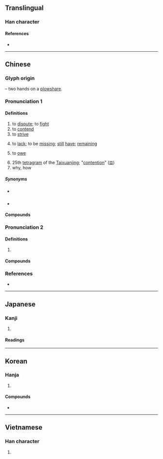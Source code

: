 {{also|争}}
{{character info}}
==Translingual==

===Han character===
{{Han char|rn=87|rad=爪|as=04|sn=8|four=20507|canj=BSD|ids=⿱爫⿻コ𬺰}}

====References====
* {{Han ref|kx=0688.330|dkj=19663|dj=1101.220|hdz=32031.030|uh=722D|ud=29229|bh=AAA7|bd=43687}}

----

==Chinese==
{{zh-forms|s=争|alt=諍}}

===Glyph origin===
{{Han etym}}
{{liushu|p}} – two hands on a [[plowshare]].

===Pronunciation 1===
{{zh-pron
|m=zhēng
|m-s=zen1
|c=zaang1,zang1,caang1
|c-t=zang1,cang1
|c-t_note=zang1 - dispute, fight, etc.; cang1 - to lack, to be missing
|g=
|h=pfs=châng/chên
|j=
|mb=
|md=căng/cĕng
|md_note=căng - vernacular; cĕng - literary
|mn=xm,qz,tp,hc,lk,sx,km,mg:chiⁿ/zz,kh,tn,tc,yl:cheⁿ/xm,zz,tw:cheng/qz:chng
|mn_note=chiⁿ/cheⁿ - vernacular; cheng/chng - literary
|mn-t=
|w=1tsan,1tsen
|w_note=1tsan - vernacular; 1tsen - literary
|x=
|mc=y
|oc=y
|cat=v
}}

====Definitions====
{{zh-hanzi}}

# to [[dispute]]; to [[fight]]
# to [[contend]]
# to [[strive]]
# {{lb|zh|dialectal Mandarin|Cantonese|dialectal Hakka|Jin|dialectal Min|southern Wu}} to [[lack]]; to be [[missing]]; [[still]] [[have]]; [[remaining]]
#: {{zh-x|佢哋 間 屋 仲 爭{zaang1} 個 廁{ci3}所 未 裝。|Their house still hasn't had the bathroom installed yet.|C}}
#: {{zh-x|到 機場 仲 爭{zaang1} 幾 分鐘。|There are still a couple minutes until we reach the airport.|C}}
# {{lb|zh|dialectal}} to [[owe]]
# 25th [[tetragram]] of the [[Taixuanjing]]; "[[contention]]" ([[𝌞]])
# why, how

=====Synonyms=====
{{zh-dial|吵架}}

* {{sense|to lack}} {{zh-l|欠}}
* {{sense|to owe}}
{{zh-dial|欠}}

====Compounds====
{{zh-der|只爭旦夕|乖爭|力爭|力爭上流|伊科戰爭|恐後爭先|吃醋爭風|一爭長短|意氣之爭|交爭|內爭|差爭|勞資爭議|常規戰爭|南北戰爭|惡性競爭|息爭|力爭上游|必爭之地|布匿戰爭|不爭多|北方戰爭|不爭得|代理戰爭|以阿戰爭|上下爭輝|廷爭面折|忿爭|宗教戰爭|中法戰爭|奮勇爭先|分秒必爭|你爭我奪|分爭|兩虎相爭|傳統戰爭|係爭|兩伊戰爭|原子戰爭|不爭|全面戰爭|係爭物|十鼠爭穴|不爭氣|爭面子|爭執|爭交|朋黨之爭|爭長論短|據理力爭|據理而爭|爭閑氣|爭功諉過|爭持不下|爭權攘利|抗爭|爭妍獻媚|爭涉|爭寵|明爭暗鬥|爭妍鬥豔|爭球|爭持|爭辯|爭鋒|爭奈|滕薛爭長|爭強鬥勝|政治鬥爭|爭勝|爭衡|生存競爭|戰爭|爭強|核子戰爭|爭嘴|爭雄|楚漢相爭|爭妍鬥奇|爭頭鼓腦|直皖戰爭|普法戰爭|戰爭片|爭霸|有限戰爭|為國爭光|爭奇鬥妍|爭名奪利|爭輝|爭些|爭差|萬壑爭流|爭鋒吃醋|爭奇鬥豔|爭紅鬥紫|爭口|桃柳爭妍|爭坐位帖|爭道|爭權|爭奇鬥異|百年戰爭|百家爭鳴|爭四角|爭風吃醋|甲午戰爭|爭逐|爭臉|爭強賭勝|牛李黨爭|爭鹿|爭鬥|爭風|爭霸戰|爭長競短|爭長爭短|爭豔|爭議|爭論|爭訟|爭臣|爭競|爭端|爭短論長|爭氣|爭權奪利|爭強顯勝|爭強好勝|爭席|爭吵|爭名競利|爭口氣|爭取|爭友|爭勝要強|爭分奪秒|爭先|爭功|爭鬧|無血戰爭|炫異爭奇|爭先恐後|爭奪|推鋒爭死|桃李爭妍|無限戰爭|爭戰|直奉戰爭|爭光|權力鬥爭|波希戰爭|爭妍|爭鳴|桃李爭輝|爭似|普奧戰爭|抗日戰爭|爭名逐利|百花爭妍|良性競爭|龍爭虎戰|紛爭|那爭|與世靡爭|虎鬥龍爭|耀眼爭光|逐利爭名|鼓腦爭頭|龍爭虎鬥|雞鶩爭食|黨爭|鄭人爭年|競爭|競短爭長|鷸蚌相爭|鴉片戰爭|鬥爭鬥合|鬥豔爭芳|鬥爭|諫爭如流|蝸角之爭|龍戰虎爭|護法戰爭|論爭|蠻觸之爭|競爭力|革爭|革命戰爭|面折廷爭|階級鬥爭|背本爭末|雞爭鵝鬥|鬥巧爭奇|門戶之爭|解訟息爭|蠻觸相爭|自由競爭|與世無爭|薔薇戰爭|與民爭利|紛爭不已|人民戰爭|爭拗}}

===Pronunciation 2===
{{zh-pron
|m=zhèng
|dial=n
|cat=v
}}

====Definitions====
{{zh-hanzi}}

# {{zh-original|諍|to [[admonish]]}}

====Compounds====
{{zh-der|fold=1|爭子|爭友|爭臣|爭引|爭弟}}

===References===
* {{R:yue:Hanzi}}

{{zh-cat|Elementary}}

----

==Japanese==
{{ja-kanji forms|争|爭}}

===Kanji===
{{ja-kanji|grade=|rs=爪04|shin=争}}

# {{ja-kyu sp|争}}

====Readings====
{{ja-readings
|goon=しょう<しやう
|kanon=そう<さう
}}

----

==Korean==

===Hanja===
{{ko-hanja|다투다|다툴|쟁}}

# {{hanja form of|쟁|[[dispute]]; [[fight]]}}

====Compounds====
* {{ko-l|전쟁|[[war]]|戰爭}}

----

==Vietnamese==

===Han character===
{{vi-hantu|[[tranh]], [[giành]]|rs=爪04}}

# {{rfdef|vi|sort=爪04}}